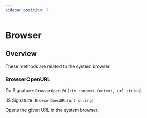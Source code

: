```yaml
---
sidebar_position: 7
---
```


# Browser

## Overview

These methods are related to the system browser.

### BrowserOpenURL
Go Signature: `BrowserOpenURL(ctx context.Context, url string)`

JS Signature: `BrowserOpenURL(url string)`

Opens the given URL in the system browser.




